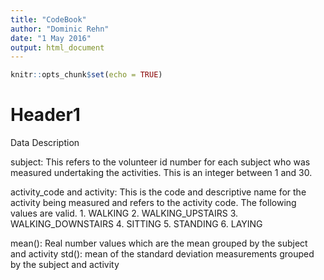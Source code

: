 ```yaml
---
title: "CodeBook"
author: "Dominic Rehn"
date: "1 May 2016"
output: html_document
---
```


```r
knitr::opts_chunk$set(echo = TRUE)
```

# Header1 
Data Description

subject: This refers to the volunteer id number for each subject who was measured undertaking the activities. This is an integer between 1 and 30.

activity_code and activity: This is the code and descriptive name for the activity being measured and refers to the activity code. The following values are valid.
1. WALKING
2. WALKING_UPSTAIRS
3. WALKING_DOWNSTAIRS
4. SITTING
5. STANDING
6. LAYING

mean(): Real number values which are the mean grouped by the subject and activity
std(): mean of the standard deviation measurements grouped by the subject and activity
